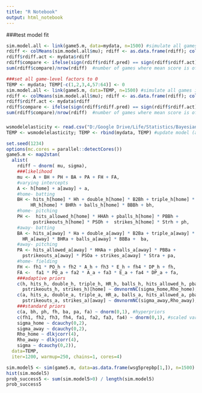 ```yaml
---
title: "R Notebook"
output: html_notebook
---
```

###test model fit



```r
sim.model.all <- link(game5.m, data=mydata, n=1500) #simulate all games in normal season
rdiff <- colMeans(sim.model.all$mu); rdiff <- as.data.frame(rdiff); colnames(rdiff) <- "rdiff.pred"
rdiff$rdiff.act <- mydata$rdiff
rdiff$compare <- ifelse(sign(rdiff$rdiff.pred) == sign(rdiff$rdiff.act), 1, 0)
sum(rdiff$compare)/nrow(rdiff)  #number of games where mean score is of the same sign
```

```r
###set all game-level factors to 0
TEMP <- mydata; TEMP[-c(1,2,3,4,57:64)] <- 0 
sim.model.all <- link(game5.m, data=TEMP, n=1500) #simulate all games in normal season
rdiff <- colMeans(sim.model.all$mu); rdiff <- as.data.frame(rdiff); colnames(rdiff) <- "rdiff.pred"
rdiff$rdiff.act <- mydata$rdiff
rdiff$compare <- ifelse(sign(rdiff$rdiff.pred) == sign(rdiff$rdiff.act), 1, 0)
sum(rdiff$compare)/nrow(rdiff)  #number of games where mean score is of the same sign
```

###

```r
wsmodelelasticity <- read.csv("D:/Google Drive/Life/Statistics/Bayesian Baseball II/data/WS Investigation/wsmodelelasticity.csv")
TEMP <- wsmodelelasticity; TEMP <- rbind(mydata, TEMP) #update model (after game 4)

set.seed(1234)
options(mc.cores = parallel::detectCores())
game5.m <- map2stan(
  alist(
    rdiff ~ dnorm( mu, sigma),
    ###likelihood
    mu <- A + BH + PH + BA + PA + FH + FA,
    #varying intercepts
    A <- h[home] + a[away] + a, 
    #home- batting
    BH <- hits_h[home] * Hh + double_h[home] * B2Bh + triple_h[home] * B3Bh + 
         HR_h[home] * BHRh + balls_h[home] * BBBh + bh, 
    #home- pitching
    PH <-  hits_allowed_h[home] * HHAh + pballs_h[home] * PBBh + 
          pstrikeouts_h[home] * PSOh +  strikes_h[home] * Strh + ph,
    #away- batting
    BA <- hits_a[away] * Ha + double_a[away] * B2Ba + triple_a[away] * B3Ba + 
      HR_a[away] * BHRa + balls_a[away] * BBBa +  ba, 
    #away- pitching
    PA <- hits_allowed_a[away] * HHAa + pballs_a[away] * PBBa + 
      pstrikeouts_a[away] * PSOa + strikes_a[away] * Stra + pa,
    #home- fielding
    FH <- fh1 * PO_h + fh2 * A_h + fh3 * E_h + fh4 * DP_h + fh,
    FA <-  fa1 * PO_a + fa2 * A_a + fa3 * E_a + fa4 * DP_a + fa,
    ###adaptive priors
    c(h, hits_h, double_h, triple_h, HR_h, balls_h, hits_allowed_h, pballs_h, 
      pstrikeouts_h, strikes_h)[home] ~ dmvnormNC(sigma_home,Rho_home),
    c(a, hits_a, double_a, triple_a, HR_a, balls_a, hits_allowed_a, pballs_a, 
      pstrikeouts_a, strikes_a)[away] ~ dmvnormNC(sigma_away,Rho_away),
    ###standard priors
    c(a, bh, ph, fh, ba, pa, fa) ~ dnorm(0,1), #hyperpriors
    c(fh1, fh2, fh3, fh4, fa1, fa2, fa3, fa4) ~ dnorm(0,1), #scaled variables
    sigma_home ~ dcauchy(0,2),
    sigma_away ~ dcauchy(0,2),
    Rho_home ~ dlkjcorr(4),
    Rho_away ~ dlkjcorr(4),
    sigma ~ dcauchy(0,2)),
  data=TEMP,
  iter=1200, warmup=250, chains=1, cores=4)
```

```r
sim.model5 <- sim(game5.m, data=as.data.frame(wsg5prepbp[1,]), n=1500) #simulate game 5 with pre-game data (LAD home)
hist(sim.model5)
prob_success5 <- sum(sim.model5>0) / length(sim.model5)
prob_success5
```

